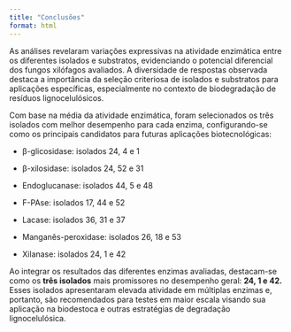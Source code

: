 ```yaml
---
title: "Conclusões"
format: html
---
```


As análises revelaram variações expressivas na atividade enzimática entre os diferentes isolados e substratos, evidenciando o potencial diferencial dos fungos xilófagos avaliados. A diversidade de respostas observada destaca a importância da seleção criteriosa de isolados e substratos para aplicações específicas, especialmente no contexto de biodegradação de resíduos lignocelulósicos.

Com base na média da atividade enzimática, foram selecionados os três isolados com melhor desempenho para cada enzima, configurando-se como os principais candidatos para futuras aplicações biotecnológicas:

-   β-glicosidase: isolados 24, 4 e 1

-   β-xilosidase: isolados 24, 52 e 31

-   Endoglucanase: isolados 44, 5 e 48

-   F-PAse: isolados 17, 44 e 52

-   Lacase: isolados 36, 31 e 37

-   Manganês-peroxidase: isolados 26, 18 e 53

-   Xilanase: isolados 24, 1 e 42

Ao integrar os resultados das diferentes enzimas avaliadas, destacam-se como os **três isolados** mais promissores no desempenho geral: **24, 1 e 42.** Esses isolados apresentaram elevada atividade em múltiplas enzimas e, portanto, são recomendados para testes em maior escala visando sua aplicação na biodestoca e outras estratégias de degradação lignocelulósica.
